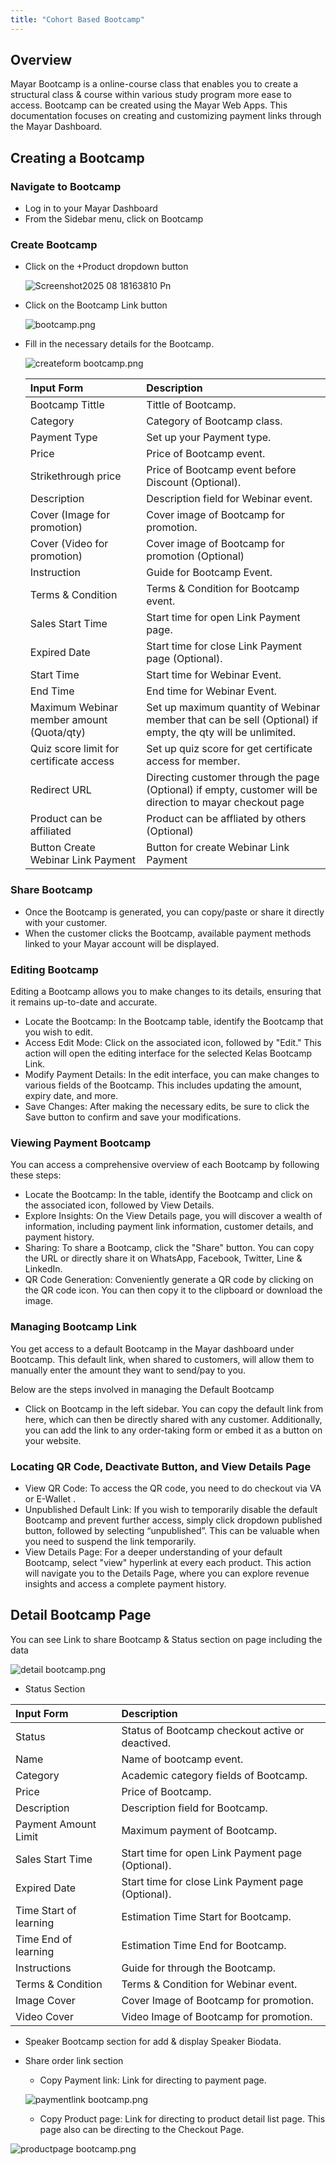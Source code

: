 ```yaml
---
title: "Cohort Based Bootcamp"
---
```


## Overview

Mayar Bootcamp is a online-course class that enables you to create a structural class & course within various study program more ease to access. Bootcamp can be created using the Mayar Web Apps. This documentation focuses on creating and customizing payment links through the Mayar Dashboard.

## Creating a Bootcamp

### Navigate to Bootcamp

- Log in to your Mayar Dashboard
- From the Sidebar menu, click on Bootcamp

### Create Bootcamp

- Click on the \+Product dropdown button

  ![Screenshot2025 08 18163810 Pn](/images/Screenshot2025-08-18163810.png)
- Click on the Bootcamp Link button

  ![bootcamp.png](/images/bootcamp.png)
- Fill in the necessary details for the Bootcamp.

  ![createform bootcamp.png](/images/createformbootcamp.png)

  | **Input Form**                            | **Description**                                                                                            |
  | :---------------------------------------- | :--------------------------------------------------------------------------------------------------------- |
  | Bootcamp Tittle                           | Tittle of Bootcamp.                                                                                        |
  | Category                                  | Category of Bootcamp class.                                                                                |
  | Payment Type                              | Set up your Payment type.                                                                                  |
  | Price                                     | Price of Bootcamp event.                                                                                   |
  | Strikethrough price                       | Price of Bootcamp event before Discount (Optional).                                                        |
  | Description                               | Description field for Webinar event.                                                                       |
  | Cover (Image for promotion)               | Cover image of Bootcamp for promotion.                                                                     |
  | Cover (Video for promotion)               | Cover image of Bootcamp for promotion (Optional)                                                           |
  | Instruction                               | Guide for Bootcamp Event.                                                                                  |
  | Terms & Condition                         | Terms & Condition for Bootcamp event.                                                                      |
  | Sales Start Time                          | Start time for open Link Payment page.                                                                     |
  | Expired Date                              | Start time for close Link Payment page (Optional).                                                         |
  | Start Time                                | Start time for Webinar Event.                                                                              |
  | End Time                                  | End time for Webinar Event.                                                                                |
  | Maximum Webinar member amount (Quota/qty) | Set up maximum quantity of Webinar member that can be sell (Optional) if empty, the qty will be unlimited. |
  | Quiz score limit for certificate access   | Set up quiz score for get certificate access for member.                                                   |
  | Redirect URL                              | Directing customer through the page (Optional) if empty, customer will be direction to mayar checkout page |
  | Product can be affiliated                 | Product can be affliated by others (Optional)                                                              |
  | Button Create Webinar Link Payment        | Button for create Webinar Link Payment                                                                     |

### Share Bootcamp

- Once the Bootcamp is generated, you can copy/paste or share it directly with your customer.
- When the customer clicks the Bootcamp, available payment methods linked to your Mayar account will be displayed.

### Editing Bootcamp

Editing a Bootcamp allows you to make changes to its details, ensuring that it remains up-to-date and accurate.

- Locate the Bootcamp: In the Bootcamp table, identify the Bootcamp that you wish to edit.
- Access Edit Mode: Click on the associated icon, followed by "Edit." This action will open the editing interface for the selected Kelas Bootcamp Link.
- Modify Payment Details: In the edit interface, you can make changes to various fields of the Bootcamp. This includes updating the amount, expiry date, and more.
- Save Changes: After making the necessary edits, be sure to click the Save button to confirm and save your modifications.

### Viewing Payment Bootcamp

You can access a comprehensive overview of each Bootcamp by following these steps:

- Locate the Bootcamp: In the table, identify the Bootcamp and click on the associated icon, followed by View Details.
- Explore Insights: On the View Details page, you will discover a wealth of information, including payment link information, customer details, and payment history.
- Sharing: To share a Bootcamp, click the "Share" button. You can copy the URL or directly share it on WhatsApp, Facebook, Twitter, Line & LinkedIn.
- QR Code Generation: Conveniently generate a QR code by clicking on the QR code icon. You can then copy it to the clipboard or download the image.

### Managing Bootcamp Link

You get access to a default Bootcamp in the Mayar dashboard under Bootcamp. This default link, when shared to customers, will allow them to manually enter the amount they want to send/pay to you.

Below are the steps involved in managing the Default Bootcamp

- Click on Bootcamp in the left sidebar. You can copy the default link from here, which can then be directly shared with any customer. Additionally, you can add the link to any order-taking form or embed it as a button on your website.

### Locating QR Code, Deactivate Button, and View Details Page

- View QR Code: To access the QR code, you need to do checkout via VA or E-Wallet .
- Unpublished Default Link: If you wish to temporarily disable the default Bootcamp and prevent further access, simply click dropdown published button, followed by selecting “unpublished”. This can be valuable when you need to suspend the link temporarily.
- View Details Page: For a deeper understanding of your default Bootcamp, select "view" hyperlink at every each product. This action will navigate you to the Details Page, where you can explore revenue insights and access a complete payment history.

## Detail Bootcamp Page

You can see Link to share Bootcamp & Status section on page including the data

![detail bootcamp.png](/images/detailbootcamp.png)

- Status Section

| **Input Form**         | **Description**                                    |
| :--------------------- | :------------------------------------------------- |
| Status                 | Status of Bootcamp checkout active or deactived.   |
| Name                   | Name of bootcamp event.                            |
| Category               | Academic category fields of Bootcamp.              |
| Price                  | Price of Bootcamp.                                 |
| Description            | Description field for Bootcamp.                    |
| Payment Amount Limit   | Maximum payment of Bootcamp.                       |
| Sales Start Time       | Start time for open Link Payment page (Optional).  |
| Expired Date           | Start time for close Link Payment page (Optional). |
| Time Start of learning | Estimation Time Start for Bootcamp.                |
| Time End of learning   | Estimation Time End for Bootcamp.                  |
| Instructions           | Guide for through the Bootcamp.                    |
| Terms & Condition      | Terms & Condition for Webinar event.               |
| Image Cover            | Cover Image of Bootcamp for promotion.             |
| Video Cover            | Video Image of Bootcamp for promotion.             |

- Speaker Bootcamp section for add & display Speaker Biodata.
- Share order link section
  - Copy Payment link: Link for directing to payment page.

  ![paymentlink bootcamp.png](/images/paymentlinkbootcamp.png)
  - Copy Product page: Link for directing to product detail list page. This page also can be directing to the Checkout Page.

![productpage bootcamp.png](/images/productpagebootcamp.png)